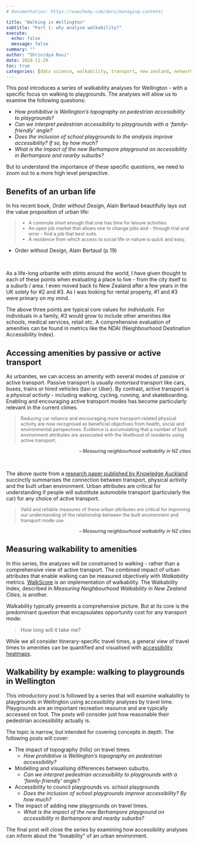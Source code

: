 ```yaml
---
# Documentation: https://wowchemy.com/docs/managing-content/

title: "Walking in Wellington"
subtitle: "Part 1: why analyse walkability?"
execute:
  echo: false
  message: false
summary: ""
author: "Shrividya Ravi"
date: 2020-11-29
toc: true
categories: [data science, walkability, transport, new zealand, network analysis]
---
```


This post introduces a series of walkability analyses for Wellington - with a specific focus on walking to playgrounds. The analyses will allow us to examine the following questions:

- _How prohibitive is Wellington's topography on pedestrian accessibility to playgrounds?_
- _Can we interpret pedestrian accessibility to playgrounds with a 'family-friendly' angle?_
- _Does the inclusion of school playgrounds to the analysis improve accessibility? If so, by how much?_
- _What is the impact of the new Berhampore playground on accessibility in Berhampore and nearby suburbs?_

But to understand the importance of these specific questions, we need to zoom out to a more high level perspective.

## Benefits of an urban life
In his recent book, _Order without Design_, Alain Bertaud beautifully lays out the value proposition of urban life:

<blockquote>
<ul style='font-size: 90%;'>
<li> A commute short enough that one has time for leisure activities.</li>
<li> An open job market that allows one to change jobs and - through trial and error - find a job that best suits. </li>
<li> A residence from which access to social life or nature is quick and easy.</li>
</ul>
</blockquote>

<p style='font-size: 90%; text-align: right; font-style:italic;'>
  - Order without Design, Alain Bertaud (p 19)
</p>
<br>

As a life-long urbanite with stints around the world, I have given thought to each of these points when evaluating a place to live - from the city itself to a suburb / area. I even moved back to New Zealand after a few years in the UK solely for #2 and #3. As I was looking for rental property, #1 and #3 were primary on my mind.

The above three points are typical core values for _individuals_. For individuals in a family, #3 would grow to include other amenities like schools, medical services, retail etc. A comprehensive evaluation of amenities can be found in metrics like the NDAI (Neighbourhood Destination Accessibility Index).

## Accessing amenities by passive or active transport
As urbanites, we can access an amenity with several modes of passive or active transport. Passive transport is usually _motorised_ transport like cars, buses, trains or hired vehicles (taxi or Uber). By contrast, active transport is a _physical activity_ - including walking, cycling, running, and skateboarding. Enabling and encouraging active transport modes has become particularly relevant in the current climes.

<blockquote>
<p style='font-size: 90%;'>
Reducing car reliance and encouraging more transport-related physical activity are now recognised as beneficial objectives from health, social and environmental perspectives. Evidence is accumulating that a number of built environment attributes are associated with the likelihood of residents using active transport.
</p>
</blockquote>

<p style='font-size: 90%; text-align: right; font-style:italic;'>
  – Measuring neighbourhood walkability in NZ cities</p>
<br>

The above quote from a [research paper published by Knowledge Auckland](http://knowledgeauckland.org.nz/assets/publications/Measuring_Neighbourhood_Walkability_in_New_Zealand_Cities.pdf) succinctly summarises the connection between transport, physical activity and the built urban environment. Urban attributes are critical for understanding if people will substitute automobile transport (particularly the car) for any choice of active transport.

<blockquote>
<p style='font-size: 90%;'>
Valid and reliable measures of these urban attributes are critical for improving our understanding of the relationship between the built environment and transport mode use.
</p>
</blockquote>

<p style='font-size: 90%; text-align: right; font-style:italic;'>
  – Measuring neighbourhood walkability in NZ cities
</p>


## Measuring walkability to amenities
In this series, the analyses will be constrained to walking - rather than a comprehensive view of active transport. The combined impact of urban attributes that enable walking can be measured objectively with _Walkability_ metrics. [WalkScore](www.walkscore.com) is _an_ implementation of walkability. The Walkability Index, described in _Measuring Neighbourhood Walkability in New Zealand Cities_, is another.

Walkability typically presents a comprehensive picture. But at its core is the predominant question that encapsulates opportunity cost for any transport mode:

 > How long will it take me?

While we all consider itinerary-specific travel times, a general view of travel times to amenities can be quantified and visualised with [accessibility heatmaps](https://towardsdatascience.com/measuring-pedestrian-accessibility-97900f9e4d56).


## Walkability by example: walking to playgrounds in Wellington
This introductory post is followed by a series that will examine walkability to playgrounds in Wellington using accessibility analyses by travel time. Playgrounds are an important recreation resource and are typically accessed on foot. The posts will consider just how reasonable their pedestrian accessibility actually is.

The topic is narrow, but intended for covering concepts in depth. The following posts will cover:

- The impact of topography (hills) on travel times.
  - _How prohibitive is Wellington's topography on pedestrian accessibility?_
- Modelling and visualising differences between suburbs.
  - _Can we interpret pedestrian accessibility to playgrounds with a 'family-friendly' angle?_
- Accessibility to council playgrounds vs. school playgrounds
  - _Does the inclusion of school playgrounds improve accessibility? By how much?_
- The impact of adding new playgrounds on travel times.
  - _What is the impact of the new Berhampore playground on accessibility in Berhampore and nearby suburbs?_

The final post will close the series by examining how accessibility analyses can inform about the "liveability" of an urban environment.
